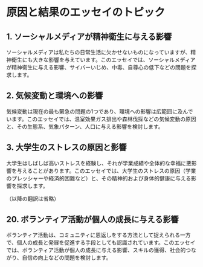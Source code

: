 # 原因と結果のエッセイのトピック


<div style={{ width: "100%", padding: 20, height: "70vh" }}>
  <Chat
    welcome={"こんにちは、どのトピックについて話し合いまたは提案しますか？"}
    teacherName={"アレックス"}
    systemPrompt={"このユーザーが求めているエッセイのトピックを見つけるのを手伝ってください！"}
  />
</div>

## 1. ソーシャルメディアが精神衛生に与える影響

ソーシャルメディアは私たちの日常生活に欠かせないものになっていますが、精神衛生にも大きな影響を与えています。このエッセイでは、ソーシャルメディアが精神衛生に与える影響、サイバーいじめ、中毒、自尊心の低下などの問題を探求します。

## 2. 気候変動と環境への影響

気候変動は現在の最も緊急の問題の1つであり、環境への影響は広範囲に及んでいます。このエッセイでは、温室効果ガス排出や森林伐採などの気候変動の原因と、その生態系、気象パターン、人口に与える影響を検討します。

## 3. 大学生のストレスの原因と影響

大学生はしばしば高いストレスを経験し、それが学業成績や全体的な幸福に悪影響を与えることがあります。このエッセイでは、大学生のストレスの原因（学業のプレッシャーや経済的困難など）と、その精神的および身体的健康に与える影響を探求します。

（以降の翻訳は省略）

## 20. ボランティア活動が個人の成長に与える影響

ボランティア活動は、コミュニティに恩返しをする方法として捉えられる一方で、個人の成長と発展を促進する手段としても認識されています。このエッセイでは、ボランティア活動が個人の成長に与える影響、スキルの獲得、社会的つながり、自信の向上などの問題を検討します。

